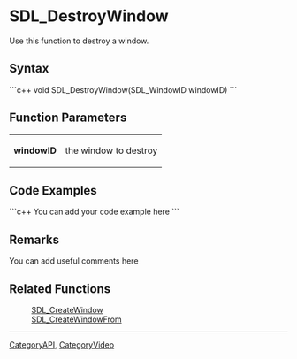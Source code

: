 <!-- pragma section-numbers off -->
<!-- pragma disable-camelcase -->

= SDL_DestroyWindow =
Use this function to destroy a window.


== Syntax ==
```c++
void SDL_DestroyWindow(SDL_WindowID windowID)
```

== Function Parameters ==
{|
|'''windowID'''
|the window to destroy
|}

== Code Examples ==
```c++
You can add your code example here
```

== Remarks ==
You can add useful comments here

== Related Functions ==
:[[SDL_CreateWindow]]
:[[SDL_CreateWindowFrom]]

----
[[CategoryAPI]], [[CategoryVideo]]
